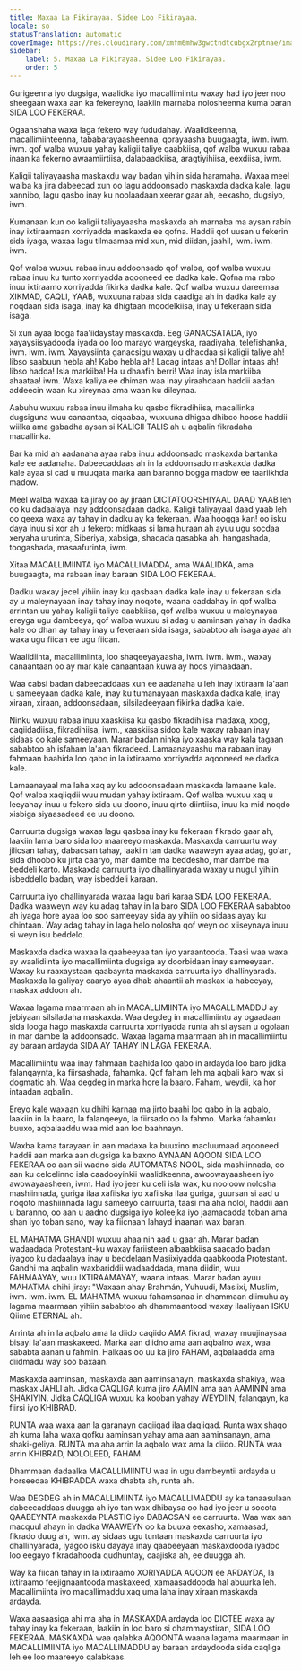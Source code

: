 ```yaml
---
title: Maxaa La Fikirayaa. Sidee Loo Fikirayaa.
locale: so
statusTranslation: automatic
coverImage: https://res.cloudinary.com/xmfm6mhw3gwctndtcubgx2rptnae/image/upload/v1740337243/small_cover_educacion_fundamental_a051170f1c.webp
sidebar:
    label: 5. Maxaa La Fikirayaa. Sidee Loo Fikirayaa.
    order: 5
---
```

Gurigeenna iyo dugsiga, waalidka iyo macallimiintu waxay had iyo jeer noo sheegaan waxa aan ka fekereyno, laakiin marnaba nolosheenna kuma baran SIDA LOO FEKERAA.

Ogaanshaha waxa laga fekero way fududahay. Waalidkeenna, macallimiinteenna, tababarayaasheenna, qorayaasha buugaagta, iwm. iwm. iwm. qof walba wuxuu yahay kaligii taliye qaabkiisa, qof walba wuxuu rabaa inaan ka fekerno awaamiirtiisa, dalabaadkiisa, aragtiyihiisa, eexdiisa, iwm.

Kaligii taliyayaasha maskaxdu way badan yihiin sida haramaha. Waxaa meel walba ka jira dabeecad xun oo lagu addoonsado maskaxda dadka kale, lagu xannibo, lagu qasbo inay ku noolaadaan xeerar gaar ah, eexasho, dugsiyo, iwm.

Kumanaan kun oo kaligii taliyayaasha maskaxda ah marnaba ma aysan rabin inay ixtiraamaan xorriyadda maskaxda ee qofna. Haddii qof uusan u fekerin sida iyaga, waxaa lagu tilmaamaa mid xun, mid diidan, jaahil, iwm. iwm. iwm.

Qof walba wuxuu rabaa inuu addoonsado qof walba, qof walba wuxuu rabaa inuu ku tunto xorriyadda aqooneed ee dadka kale. Qofna ma rabo inuu ixtiraamo xorriyadda fikirka dadka kale. Qof walba wuxuu dareemaa XIKMAD, CAQLI, YAAB, wuxuuna rabaa sida caadiga ah in dadka kale ay noqdaan sida isaga, inay ka dhigtaan moodelkiisa, inay u fekeraan sida isaga.

Si xun ayaa looga faa'iidaystay maskaxda. Eeg GANACSATADA, iyo xayaysiisyadooda iyada oo loo marayo wargeyska, raadiyaha, telefishanka, iwm. iwm. iwm. Xayaysiinta ganacsigu waxay u dhacdaa si kaligii taliye ah! Iibso saabuun hebla ah! Kabo hebla ah! Lacag intaas ah! Dollar intaas ah! Iibso hadda! Isla markiiba! Ha u dhaafin berri! Waa inay isla markiiba ahaataa! iwm. Waxa kaliya ee dhiman waa inay yiraahdaan haddii aadan addeecin waan ku xireynaa ama waan ku dileynaa.

Aabuhu wuxuu rabaa inuu ilmaha ku qasbo fikradihiisa, macallinka dugsiguna wuu canaantaa, ciqaabaa, wuxuuna dhigaa dhibco hoose haddii wiilka ama gabadha aysan si KALIGII TALIS ah u aqbalin fikradaha macallinka.

Bar ka mid ah aadanaha ayaa raba inuu addoonsado maskaxda bartanka kale ee aadanaha. Dabeecaddaas ah in la addoonsado maskaxda dadka kale ayaa si cad u muuqata marka aan baranno bogga madow ee taariikhda madow.

Meel walba waxaa ka jiray oo ay jiraan DICTATOORSHIYAAL DAAD YAAB leh oo ku dadaalaya inay addoonsadaan dadka. Kaligii taliyayaal daad yaab leh oo qeexa waxa ay tahay in dadku ay ka fekeraan. Waa hoogga kan! oo isku daya inuu si xor ah u fekero: midkaas si lama huraan ah ayuu ugu socdaa xeryaha ururinta, Siberiya, xabsiga, shaqada qasabka ah, hangashada, toogashada, masaafurinta, iwm.

Xitaa MACALLIMIINTA iyo MACALLIMADDA, ama WAALIDKA, ama buugaagta, ma rabaan inay baraan SIDA LOO FEKERAA.

Dadku waxay jecel yihiin inay ku qasbaan dadka kale inay u fekeraan sida ay u maleynayaan inay tahay inay noqoto, waana caddahay in qof walba arrintan uu yahay kaligii taliye qaabkiisa, qof walba wuxuu u maleynayaa ereyga ugu dambeeya, qof walba wuxuu si adag u aaminsan yahay in dadka kale oo dhan ay tahay inay u fekeraan sida isaga, sababtoo ah isaga ayaa ah waxa ugu fiican ee ugu fiican.

Waalidiinta, macallimiinta, loo shaqeeyayaasha, iwm. iwm. iwm., waxay canaantaan oo ay mar kale canaantaan kuwa ay hoos yimaadaan.

Waa cabsi badan dabeecaddaas xun ee aadanaha u leh inay ixtiraam la'aan u sameeyaan dadka kale, inay ku tumanayaan maskaxda dadka kale, inay xiraan, xiraan, addoonsadaan, silsiladeeyaan fikirka dadka kale.

Ninku wuxuu rabaa inuu xaaskiisa ku qasbo fikradihiisa madaxa, xoog, caqiidadiisa, fikradihiisa, iwm., xaaskiisa sidoo kale waxay rabaan inay sidaas oo kale sameeyaan. Marar badan ninka iyo xaaska way kala tagaan sababtoo ah isfaham la'aan fikradeed. Lamaanayaashu ma rabaan inay fahmaan baahida loo qabo in la ixtiraamo xorriyadda aqooneed ee dadka kale.

Lamaanayaal ma laha xaq ay ku addoonsadaan maskaxda lamaane kale. Qof walba xaqiiqdii wuu mudan yahay ixtiraam. Qof walba wuxuu xaq u leeyahay inuu u fekero sida uu doono, inuu qirto diintiisa, inuu ka mid noqdo xisbiga siyaasadeed ee uu doono.

Carruurta dugsiga waxaa lagu qasbaa inay ku fekeraan fikrado gaar ah, laakiin lama baro sida loo maareeyo maskaxda. Maskaxda carruurtu way jilicsan tahay, dabacsan tahay, laakiin tan dadka waaweyn ayaa adag, go'an, sida dhoobo ku jirta caaryo, mar dambe ma beddesho, mar dambe ma beddeli karto. Maskaxda carruurta iyo dhallinyarada waxay u nugul yihiin isbeddello badan, way isbeddeli karaan.

Carruurta iyo dhallinyarada waxaa lagu bari karaa SIDA LOO FEKERAA. Dadka waaweyn way ku adag tahay in la baro SIDA LOO FEKERAA sababtoo ah iyaga hore ayaa loo soo sameeyay sida ay yihiin oo sidaas ayay ku dhintaan. Way adag tahay in laga helo nolosha qof weyn oo xiiseynaya inuu si weyn isu beddelo.

Maskaxda dadka waxaa la qaabeeyaa tan iyo yaraantooda. Taasi waa waxa ay waalidiinta iyo macallimiinta dugsiga ay doorbidaan inay sameeyaan. Waxay ku raaxaystaan ​​qaabaynta maskaxda carruurta iyo dhallinyarada. Maskaxda la galiyay caaryo ayaa dhab ahaantii ah maskax la habeeyay, maskax addoon ah.

Waxaa lagama maarmaan ah in MACALLIMIINTA iyo MACALLIMADDU ay jebiyaan silsiladaha maskaxda. Waa degdeg in macallimiintu ay ogaadaan sida looga hago maskaxda carruurta xorriyadda runta ah si aysan u ogolaan in mar dambe la addoonsado. Waxaa lagama maarmaan ah in macallimiintu ay baraan ardayda SIDA AY TAHAY IN LAGA FEKERAA.

Macallimiintu waa inay fahmaan baahida loo qabo in ardayda loo baro jidka falanqaynta, ka fiirsashada, fahamka. Qof faham leh ma aqbali karo wax si dogmatic ah. Waa degdeg in marka hore la baaro. Faham, weydii, ka hor intaadan aqbalin.

Ereyo kale waxaan ku dhihi karnaa ma jirto baahi loo qabo in la aqbalo, laakiin in la baaro, la falanqeeyo, la fiirsado oo la fahmo. Marka fahamku buuxo, aqbalaaddu waa mid aan loo baahnayn.

Waxba kama tarayaan in aan madaxa ka buuxino macluumaad aqooneed haddii aan marka aan dugsiga ka baxno AYNAAN AQOON SIDA LOO FEKERAA oo aan sii wadno sida AUTOMATAS NOOL, sida mashiinnada, oo aan ku celcelinno isla caadooyinkii waalidkeenna, awoowayaasheen iyo awowayaasheen, iwm. Had iyo jeer ku celi isla wax, ku nooloow nolosha mashiinnada, guriga ilaa xafiiska iyo xafiiska ilaa guriga, guursan si aad u noqoto mashiinnada lagu sameeyo carruurta, taasi ma aha nolol, haddii aan u baranno, oo aan u aadno dugsiga iyo koleejka iyo jaamacadda toban ama shan iyo toban sano, way ka fiicnaan lahayd inaanan wax baran.

EL MAHATMA GHANDI wuxuu ahaa nin aad u gaar ah. Marar badan wadaadada Protestant-ku waxay fariisteen albaabkiisa saacado badan iyagoo ku dadaalaya inay u beddelaan Masiixiyadda qaabkooda Protestant. Gandhi ma aqbalin waxbariddii wadaaddada, mana diidin, wuu FAHMAAYAY, wuu IXTIRAAMAYAY, waana intaas. Marar badan ayuu MAHATMA dhihi jiray: "Waxaan ahay Brahmán, Yuhuudi, Masiixi, Muslim, iwm. iwm. iwm. EL MAHATMA wuxuu fahamsanaa in dhammaan diimuhu ay lagama maarmaan yihiin sababtoo ah dhammaantood waxay ilaaliyaan ISKU Qiime ETERNAL ah.

Arrinta ah in la aqbalo ama la diido caqiido AMA fikrad, waxay muujinaysaa bisayl la'aan maskaxeed. Marka aan diidno ama aan aqbalno wax, waa sababta aanan u fahmin. Halkaas oo uu ka jiro FAHAM, aqbalaadda ama diidmadu way soo baxaan.

Maskaxda aaminsan, maskaxda aan aaminsanayn, maskaxda shakiya, waa maskax JAHLI ah. Jidka CAQLIGA kuma jiro AAMIN ama aan AAMININ ama SHAKIYIN. Jidka CAQLIGA wuxuu ka kooban yahay WEYDIIN, falanqayn, ka fiirsi iyo KHIBRAD.

RUNTA waa waxa aan la garanayn daqiiqad ilaa daqiiqad. Runta wax shaqo ah kuma laha waxa qofku aaminsan yahay ama aan aaminsanayn, ama shaki-geliya. RUNTA ma aha arrin la aqbalo wax ama la diido. RUNTA waa arrin KHIBRAD, NOLOLEED, FAHAM.

Dhammaan dadaalka MACALLIMIINTU waa in ugu dambeyntii ardayda u horseedaa KHIBRADDA waxa dhabta ah, runta ah.

Waa DEGDEG ah in MACALLIMIINTA iyo MACALLIMADDU ay ka tanaasulaan dabeecaddaas duugga ah iyo tan wax dhibaysa oo had iyo jeer u socota QAABEYNTA maskaxda PLASTIC iyo DABACSAN ee carruurta. Waa wax aan macquul ahayn in dadka WAAWEYN oo ka buuxa eexasho, xamaasad, fikrado duug ah, iwm. ay sidaas ugu tuntaan maskaxda carruurta iyo dhallinyarada, iyagoo isku dayaya inay qaabeeyaan maskaxdooda iyadoo loo eegayo fikradahooda qudhuntay, caajiska ah, ee duugga ah.

Way ka fiican tahay in la ixtiraamo XORIYADDA AQOON ee ARDAYDA, la ixtiraamo feejignaantooda maskaxeed, xamaasaddooda hal abuurka leh. Macallimiinta iyo macallimaddu xaq uma laha inay xiraan maskaxda ardayda.

Waxa aasaasiga ahi ma aha in MASKAXDA ardayda loo DICTEE waxa ay tahay inay ka fekeraan, laakiin in loo baro si dhammaystiran, SIDA LOO FEKERAA. MASKAXDA waa qalabka AQOONTA waana lagama maarmaan in MACALLIMIINTA iyo MACALLIMADDU ay baraan ardaydooda sida caqliga leh ee loo maareeyo qalabkaas.

